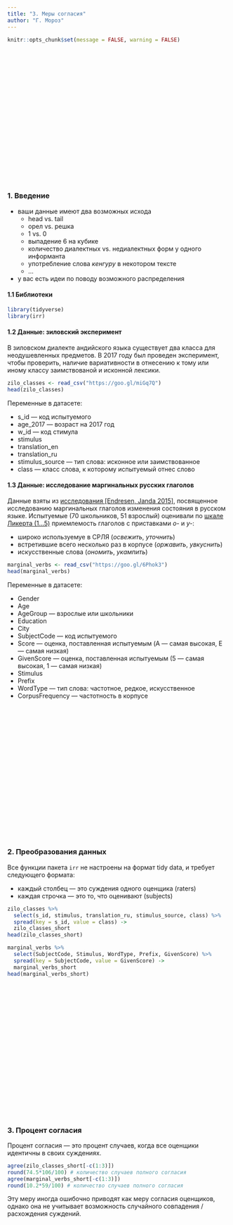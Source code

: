 ```yaml
---
title: "3. Меры согласия"
author: "Г. Мороз"
---
```


```r
knitr::opts_chunk$set(message = FALSE, warning = FALSE)
```

<style>
.parallax {
    /* The image used */
    background-image: url("3_agreement.jpg");
    
    /* Set a specific height */
    min-height: 300px; 

    /* Create the parallax scrolling effect */
    background-attachment: fixed;
    background-position: center;
    background-repeat: no-repeat;
    background-size: auto;
}
</style>

<div class="parallax"></div>


### 1. Введение

* ваши данные имеют два возможных исхода
    * head vs.  tail
    * орел vs. решка
    * 1 vs. 0
    * выпадение 6 на кубике
    * количество диалектных vs. недиалектных форм у одного информанта
    * употребление слова _кенгуру_ в некотором тексте
    * ...
    
* у вас есть идеи по поводу возможного распределения

#### 1.1 Библиотеки
```r
library(tidyverse)
library(irr)
```

#### 1.2 Данные: зиловский эксперимент
В зиловском диалекте андийского языка существует два класса для неодушевленных предметов. В 2017 году был проведен эксперимент, чтобы проверить, наличие вариативности в отнесению к тому или иному классу заимствованой и исконной лексики.

```r
zilo_classes <- read_csv("https://goo.gl/miGq7Q")
head(zilo_classes)
```

Переменные в датасете:

* s_id — код испытуемого
* age_2017 — возраст на 2017 год
* w_id — код стимула
* stimulus
* translation_en
* translation_ru
* stimulus_source — тип слова: исконное или заимствованное
* class — класс слова, к которому испытуемый отнес слово

#### 1.3 Данные: исследование маргинальных русских глаголов
Данные взяты из [исследования [Endresen, Janda 2015]](https://goo.gl/GC4RjQ), посвященное исследованию маргинальных глаголов изменения состояния в русском языке. Испытуемые (70 школьников, 51 взрослый) оценивали по [шкале Ликерта (1...5)](https://goo.gl/R4gHiq) приемлемость глаголов с приставками _о-_ и _у-_:

* широко используемуе в СРЛЯ (_освежить_, _уточнить_)
* встретившие всего несколько раз в корпусе (_оржавить_, _увкуснить_)
* искусственные слова (_ономить_, _укампить_)

```r
marginal_verbs <- read_csv("https://goo.gl/6Phok3")
head(marginal_verbs)
```

Переменные в датасете:

* Gender
* Age
* AgeGroup — взрослые или школьники
* Education
* City
* SubjectCode — код испытуемого
* Score — оценка, поставленная испытуемым (A — самая высокая, E  — самая низкая)
* GivenScore — оценка, поставленная испытуемым (5 — самая высокая, 1  — самая низкая)
* Stimulus
* Prefix
* WordType — тип слова: частотное, редкое, искусственное
* CorpusFrequency — частотность в корпусе

<div class="parallax"></div>

### 2. Преобразования данных
Все функции пакета `irr` не настроены на формат tidy data, и требует следующего формата:

* каждый столбец — это суждения одного оценщика (raters)
* каждая строчка — это то, что оценивают (subjects)

```r
zilo_classes %>% 
  select(s_id, stimulus, translation_ru, stimulus_source, class) %>% 
  spread(key = s_id, value = class) ->
  zilo_classes_short
head(zilo_classes_short)

marginal_verbs %>% 
  select(SubjectCode, Stimulus, WordType, Prefix, GivenScore) %>% 
  spread(key = SubjectCode, value = GivenScore) ->
  marginal_verbs_short
head(marginal_verbs_short)
```

<div class="parallax"></div>

### 3. Процент согласия
Процент согласия — это процент случаев, когда все оценщики идентичны в своих суждениях.

```r
agree(zilo_classes_short[-c(1:3)])
round(74.5*106/100) # количество случаев полного согласия
agree(marginal_verbs_short[-c(1:3)])
round(10.2*59/100) # количество случаев полного согласия
```

Эту меру иногда ошибочно приводят как меру согласия оценщиков, однако она не учитывает возможность случайного совпадения / расхождения суждений.

<div class="parallax"></div>
